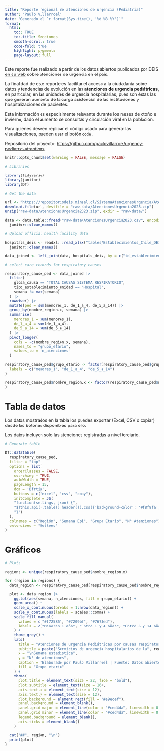 ```yaml
---
title: "Reporte regional de atenciones de urgencia (Pediatría)"
author: "Paulo Villarroel"
date: "Generado el `r format(Sys.time(), '%d %B %Y')`"
format:
  html:
    toc: TRUE
    toc-title: Secciones
    smooth-scroll: true
    code-fold: true
    highlight: pygments
    page-layout: full
---
```


Este reporte fue realizado a partir de los datos abiertos publicados por DEIS [en su web](https://deis.minsal.cl/) sobre atenciones de urgencia en el país. <br>

La finalidad de este reporte es facilitar el acceso a la ciudadanía sobre datos y tendencias de evolución en las **atenciones de urgencia pediátricas**, en particular, en las unidades de urgencia hospitalarias, pues son éstas las que generan aumento de la carga asistencial de las instituciones y hospitalizaciones de pacientes. <br>

Esta información es especialmente relevante durante los meses de otoño e invierno, dado el aumento de consultas y circulación viral en la población. <br>

Para quienes deseen replicar el código usado para generar las visualizaciones, pueden usar el botón `code.`

Repositorio del proyecto: <https://github.com/paulovillarroel/urgency-pediatric-attentions> <br>

```r
knitr::opts_chunk$set(warning = FALSE, message = FALSE)
```

```r
# Libraries

library(tidyverse)
library(janitor)
library(DT)

# Get the data

url <- "https://repositoriodeis.minsal.cl/SistemaAtencionesUrgencia/AtencionesUrgencia2023.zip"
download.file(url, destfile = "raw-data/AtencionesUrgencia2023.zip")
unzip("raw-data/AtencionesUrgencia2023.zip", exdir = "raw-data/")

data <- data.table::fread("raw-data/AtencionesUrgencia2023.csv", encoding = "Latin-1") |>
  janitor::clean_names()

# Upload official health facility data

hospitals_deis <- readxl:::read_xlsx("tables/Establecimientos_Chile_DEIS.xlsx", skip = 1) |> 
  janitor::clean_names()

data_joined <- left_join(data, hospitals_deis, by = c("id_establecimiento" = "codigo_antiguo"))

# select care records for respiratory causes 

respiratory_cause_ped <- data_joined |>
  filter(
    glosa_causa == "TOTAL CAUSAS SISTEMA RESPIRATORIO",
    tipo_establecimiento_unidad == "Hospital",
    semana != max(semana)
  ) |>
  rowwise() |>
  mutate(ped = sum(menores_1, de_1_a_4, de_5_a_14)) |>
  group_by(nombre_region.x, semana) |>
  summarise(
    menores_1 = sum(menores_1),
    de_1_a_4 = sum(de_1_a_4),
    de_5_a_14 = sum(de_5_a_14)
  ) |>
  pivot_longer(
    cols = -c(nombre_region.x, semana),
    names_to = "grupo_etario",
    values_to = "n_atenciones"
  )

respiratory_cause_ped$grupo_etario <- factor(respiratory_cause_ped$grupo_etario,
  labels = c("menores_1", "de_1_a_4", "de_5_a_14")
)

respiratory_cause_ped$nombre_region.x <- factor(respiratory_cause_ped$nombre_region.x
)
```

# Tabla de datos

Los datos mostrados en la tabla los puedes exportar (Excel, CSV o copiar) desde los botones disponibles para ello.

Los datos incluyen solo las atenciones registradas a nivel terciario.

```r
# Generate table

DT::datatable(
  respiratory_cause_ped,
  filter = "top",
  options = list(
    orderClasses = FALSE,
    searching = TRUE,
    autoWidth = TRUE,
    pageLength = 15,
    dom = 'Bfrtip',
    buttons = c("excel", "csv", "copy"),
    initComplete = JS(
    "function(settings, json) {",
    "$(this.api().table().header()).css({'background-color': '#f8f9fa', 'color': '#2b2d42'});",
    "}")
  ),
  colnames = c("Región", "Semana Epi", "Grupo Etario", "N° Atenciones"),
  extensions = "Buttons"
)

```

# Gráficos

```r
# Plots

regions <- unique(respiratory_cause_ped$nombre_region.x)

for (region in regions) {
  data_region <- respiratory_cause_ped[respiratory_cause_ped$nombre_region.x == region, ]

  plot <- data_region |>
    ggplot(aes(semana, n_atenciones, fill = grupo_etario)) +
    geom_area() +
    scale_x_continuous(breaks = 1:nrow(data_region)) +
    scale_y_continuous(labels = scales::comma) +
    scale_fill_manual(
      values = c("#f72585", "#7209b7", "#7678ed"),
      labels = c("Menores 1 año", "Entre 1 y 4 años", "Entre 5 y 14 años")
    ) +
    theme_grey() +
    labs(
      title = "Atenciones de urgencia Pediátricas por causas respiratorias. 2023",
      subtitle = paste("Servicios de urgencia hospitalarios de la", region, "\n"),
      x = "\nSemana estadística",
      y = "N° de atenciones",
      caption = "Elaborado por Paulo Villarroel | Fuente: Datos abiertos DEIS",
      fill = "Grupo etario"
    ) +
    theme(
      plot.title = element_text(size = 22, face = "bold"),
      plot.subtitle = element_text(size = 16),
      axis.text.x = element_text(size = 12),
      axis.text.y = element_text(size = 12),
      plot.background = element_rect(fill = "#e9ecef"),
      panel.background = element_blank(),
      panel.grid.major = element_line(color = "#ced4da", linewidth = 0.2),
      panel.grid.minor = element_line(color = "#ced4da", linewidth = 0.2),
      legend.background = element_blank(),
      axis.ticks = element_blank()
    )

  cat("##", region, "\n")
  print(plot)
}
```

